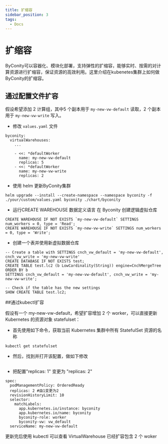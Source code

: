 ```yaml
---
title: 扩缩容
sidebar_position: 3
tags:
  - Docs
---
```


# 扩缩容

ByConity可以容器化、模块化部署，支持弹性的扩缩容，能够实时、按需的对计算资源进行扩缩容，保证资源的高效利用。这里介绍在kubenetes集群上如何做ByConity的扩缩容。

## 通过配置文件扩容
假设希望添加 2 计算组，其中5 个副本用于 `my-new-vw-default` 读取，2 个副本用于 `my-new-vw-write` 写入。

- 修改 `values.yaml` 文件

```
byconity:
  virtualWarehouses:
    ...

    - <<: *defaultWorker
      name: my-new-vw-default
      replicas: 5
    - <<: *defaultWorker
      name: my-new-vw-write
      replicas: 2
```

- 使用 helm 更新ByConity集群

```
helm upgrade --install --create-namespace --namespace byconity -f ./your/custom/values.yaml byconity ./chart/byconity
```

- 运行CREATE WAREHOUSE 数据定义语言 在 Byconity 创建逻辑虚拟仓库

```
CREATE WAREHOUSE IF NOT EXISTS `my-new-vw-default` SETTINGS num_workers = 0, type = 'Read';
CREATE WAREHOUSE IF NOT EXISTS `my-new-vw-write` SETTINGS num_workers = 0, type = 'Write';
```

- 创建一个表并使用新虚拟数据仓库

```
-- Create a table with SETTINGS cnch_vw_default = 'my-new-vw-default', cnch_vw_write = 'my-new-vw-write'
CREATE DATABASE IF NOT EXISTS test;
CREATE TABLE test.lc2 (b LowCardinality(String)) engine=CnchMergeTree
ORDER BY b
SETTINGS cnch_vw_default = 'my-new-vw-default', cnch_vw_write = 'my-new-vw-write';

-- Check if the table has the new settings
SHOW CREATE TABLE test.lc2;
```

##通过kubectl扩容

假设有一个 my-new-vw-default，希望扩容增加 2 个 worker，可以直接更新 Kubernetes 的资源对象 statefulset：

- 首先使用如下命令，获取当前 Kubernetes 集群中所有 StatefulSet 资源的名称

```
kubectl get statefulset
```

- 然后，找到并打开该配置，做如下修改

```kubectl edit statefulset.apps/my-new-vw-default
```

- 把配置"replicas: 1" 变更为 "replicas: 2"

```
spec:
  podManagementPolicy: OrderedReady
  replicas: 2 #由1变更为2
  revisionHistoryLimit: 10
  selector:
    matchLabels:
      app.kubernetes.io/instance: byconity
      app.kubernetes.io/name: byconity
      byconity-role: worker
      byconity-vw: vw_default
  serviceName: my-new-vw-default
```

更新完后使用 kubectl 可以查看 VirtualWarehouse 已经扩容包含 2 个 woker